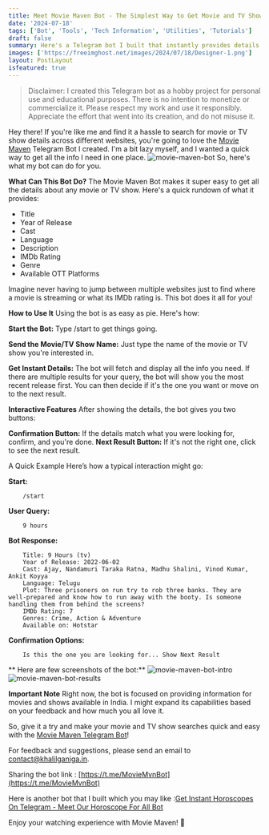 ```yaml
---
title: Meet Movie Maven Bot - The Simplest Way to Get Movie and TV Show Details
date: '2024-07-18'
tags: ['Bot', 'Tools', 'Tech Information', 'Utilities', 'Tutorials']
draft: false
summary: Here's a Telegram bot I built that instantly provides details on movies and TV shows, including titles, release years, cast, IMDb ratings, and streaming platforms.
images: ['https://freeimghost.net/images/2024/07/18/Designer-1.png']
layout: PostLayout
isfeatured: true
---
```


> Disclaimer: I created this Telegram bot as a hobby project for personal use and educational purposes. There is no intention to monetize or commercialize it. Please respect my work and use it responsibly. Appreciate the effort that went into its creation, and do not misuse it.

Hey there! If you're like me and find it a hassle to search for movie or TV show details across different websites, you're going to love the [Movie Maven](https://t.me/MovieMvnBot) Telegram Bot I created. I'm a bit lazy myself, and I wanted a quick way to get all the info I need in one place.
![movie-maven-bot](https://freeimghost.net/images/2024/07/18/Designer-1.png)
So, here's what my bot can do for you.

**What Can This Bot Do?**
The Movie Maven Bot makes it super easy to get all the details about any movie or TV show. Here's a quick rundown of what it provides:

- Title
- Year of Release
- Cast
- Language
- Description
- IMDb Rating
- Genre
- Available OTT Platforms

Imagine never having to jump between multiple websites just to find where a movie is streaming or what its IMDb rating is. This bot does it all for you!

**How to Use It**
Using the bot is as easy as pie. Here's how:

**Start the Bot:** Type /start to get things going.

**Send the Movie/TV Show Name:** Just type the name of the movie or TV show you're interested in.

**Get Instant Details:** The bot will fetch and display all the info you need.
If there are multiple results for your query, the bot will show you the most recent release first. You can then decide if it's the one you want or move on to the next result.

**Interactive Features**
After showing the details, the bot gives you two buttons:

**Confirmation Button:** If the details match what you were looking for, confirm, and you're done.
**Next Result Button:** If it's not the right one, click to see the next result.

A Quick Example
Here’s how a typical interaction might go:

**Start:**

```
    /start
```

**User Query:**

```
    9 hours
```

**Bot Response:**

```
    Title: 9 Hours (tv)
    Year of Release: 2022-06-02
    Cast: Ajay, Nandamuri Taraka Ratna, Madhu Shalini, Vinod Kumar, Ankit Koyya
    Language: Telugu
    Plot: Three prisoners on run try to rob three banks. They are well-prepared and know how to run away with the booty. Is someone handling them from behind the screens?
    IMDb Rating: 7
    Genres: Crime, Action & Adventure
    Available on: Hotstar
```

**Confirmation Options:**

```
    Is this the one you are looking for... Show Next Result
```

** Here are few screenshots of the bot:**
![movie-maven-bot-intro](https://freeimghost.net/images/2024/07/18/movie-maven-bot-intro.png)
![movie-maven-bot-results](https://freeimghost.net/images/2024/07/18/movie-mavent-bot-with-results.png)

**Important Note**
Right now, the bot is focused on providing information for movies and shows available in India. I might expand its capabilities based on your feedback and how much you all love it.

So, give it a try and make your movie and TV show searches quick and easy with the [Movie Maven Telegram Bot](https://t.me/MovieMvnBot)!

For feedback and suggestions, please send an email to [contact@khalilganiga.in](mailto:contact@khalilganiga.in).

Sharing the bot link : [https://t.me/MovieMvnBot](https://t.me/MovieMvnBot)

Here is another bot that I built which you may like :[Get Instant Horoscopes On Telegram - Meet Our Horoscope For All Bot](/blog/horoscope-for-all-bot)

Enjoy your watching experience with Movie Maven! 🍿
